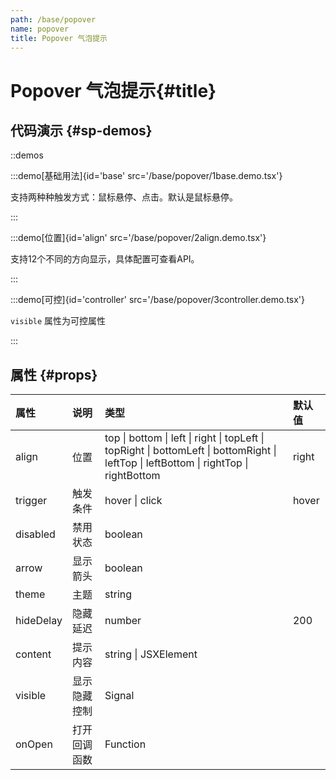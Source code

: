 ```yaml
---
path: /base/popover
name: popover
title: Popover 气泡提示
---
```


<div class="sys-ctx-main-left">

# Popover 气泡提示\{#title\}

## 代码演示 \{#sp-demos\}

::demos

:::demo[基础用法]{id='base' src='/base/popover/1base.demo.tsx'}

支持两种种触发方式：鼠标悬停、点击。默认是鼠标悬停。

:::


:::demo[位置]{id='align' src='/base/popover/2align.demo.tsx'}

支持12个不同的方向显示，具体配置可查看API。

:::

:::demo[可控]{id='controller' src='/base/popover/3controller.demo.tsx'}

`visible` 属性为可控属性

:::



## 属性 \{#props\}

| 属性 | 说明 | 类型 | 默认值 |
| :--- | :---- | :--- | :--- |
|align|位置|top &#124; bottom &#124; left &#124; right &#124; topLeft &#124; topRight &#124; bottomLeft &#124; bottomRight &#124; leftTop &#124; leftBottom &#124; rightTop &#124; rightBottom | right|
|trigger|触发条件|hover &#124; click|hover|
|disabled|禁用状态|boolean||
|arrow|显示箭头|boolean||
|theme|主题|string||
|hideDelay|隐藏延迟|number|200|
|content|提示内容|string &#124; JSXElement||
|visible|显示隐藏控制|Signal||
|onOpen|打开回调函数|Function||


</div>


